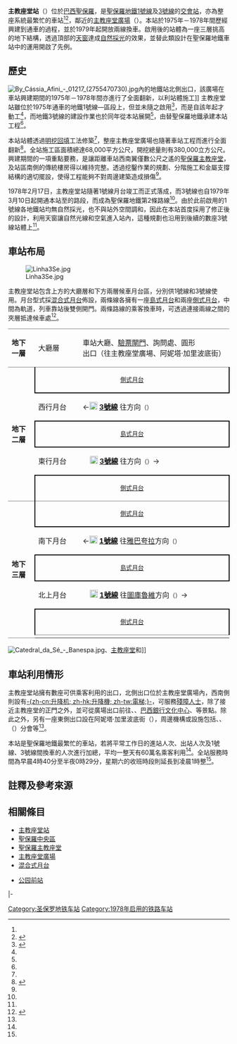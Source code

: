 {{noteTA
|G1=Unit
|1=zh-hans:大堂; zh-hk:大堂; zh-tw:大廳;
|2=zh-hans:站台; zh-hant:月台; zh-hk:月台; 
|3=zh-hans:帕尔梅拉斯;zh-hk:彭美拉斯;zh-tw:帕梅拉斯;
}}
{{Infobox Station 
| platform=1组[[完全混合式站台|完全混合式站台]]
| Title          = 主教座堂站<br>{{lang|pt|Estação Sé}}
| RouteType        = Metro
| ImageName       = 6923123410 25910e0134 o (The two main metro lines cross underneath the downtown square of Praça de Se).jpg
| ImageSize    = 280px
| linecolour=#000080
| linecolour2=#D9001C
| ImageCaption = 主教座堂站內的挑高圓形{{Link-en|天井 (建築)|Impluvium|天井}}，從地下1層的大廳貫通至地下3層的1號線月台，中間則為地下2層的3號線月台
| Place     = {{BRA}}[[聖保羅_(巴西)|聖保羅]]，[[主教座堂廣場_(聖保羅)|主教座堂廣場]]
| Coord   = {{coord|23|33|02|S|46|38|01|W|type:landmark_region:BR|display=title,inline}}
| Line        = [[File:1blue.png|18px]] [[聖保羅地鐵1號線|1號線]]<br>[[File:3red.png|18px]] [[聖保羅地鐵3號線|3號線]]
| interchange   = 
| MTType        =地下車站
| MTPlatformType=[[混合式月台|混合式月台]]
| Style    = [[鋼筋混凝土|鋼筋混凝土]]<ref name="Promon">{{Citation |publisher={{lang|pt|{{Link-pt|普羅蒙工程|Promon Engenharia|Promon Engenharia}}}} |script-title=en:Infraestructure Subway: Basic and executive projects for over 900 km of railway and 40 km of Metros in different countries |archiveurl=https://web.archive.org/web/20161221034621/http://www.promonengenharia.com.br/en-us/sobre-a-promon-engenharia/Documents/9-Folheto-Metro-EN.pdf |archivedate=2016-12-21 |url=http://www.promonengenharia.com.br/en-us/sobre-a-promon-engenharia/Documents/9-Folheto-Metro-EN.pdf |accessdate=2016-12-31 |dead-url=no }}{{en}}</ref>
| MTDepth       = 22公尺<ref name="Promon"/>
| architect = 
| MTStartDate      = 1978年2月17日
| Operator     = [[File:Metrô-SP_icon.svg|18px]] [[聖保羅地鐵|聖保羅地鐵]]
|daily ridership  = 平日每天600,000人（含站內換車）<ref name="最繁忙">{{Cite web |script-title=pt:Indicadores |publisher={{lang|pt|{{Link-pt|聖保羅地鐵公司|Companhia do Metropolitano de São Paulo|Companhia do Metropolitano de São Paulo}}}} |url=http://www.metro.sp.gov.br/metro/numeros-pesquisa/indicadores.aspx |archiveurl=https://archive.is/20170101005037/http://www.metro.sp.gov.br/metro/numeros-pesquisa/indicadores.aspx |archivedate=2017-01-01 |accessdate=2017-01-01 |dead-url=no }}{{pt}}</ref>
| pass_year     = 
| services      = 
| map_state      = collapsed
}}

'''主教座堂站'''（{{lang-pt|Estação Sé}}）位於[[巴西|巴西]][[聖保羅_(巴西)|聖保羅]]，是[[聖保羅地鐵|聖保羅地鐵]][[聖保羅地鐵1號線|1號線]]及[[聖保羅地鐵3號線|3號線]]的[[換乘站|交會站]]，亦為整座系統最繁忙的車站<ref name="最繁忙"/><ref name="地鐵">{{Citation |script-title=pt:Relatório de Sustentabilidade 2010 / Sustainability Report 2010 |publisher={{lang|pt|{{Link-pt|聖保羅地鐵公司|Companhia do Metropolitano de São Paulo|Companhia do Metropolitano de São Paulo – Metrô}}}} |archiveurl=https://web.archive.org/web/20150803023225/http://www.metro.sp.gov.br/metro/sustentabilidade/pdf/relatorio-sustentabilidade-2010.pdf |archivedate=2015-08-03 |url=http://www.metro.sp.gov.br/metro/sustentabilidade/pdf/relatorio-sustentabilidade-2010.pdf |accessdate=2016-12-31 |dead-url=no }}{{pt}}{{en}}</ref>{{rp|p5}}，鄰近{{Link-pt|聖保羅城市原點碑|Marco zero da cidade de São Paulo|全市原點所在地}}的[[主教座堂廣場_(聖保羅)|主教座堂廣場]]（{{lang|pt|Praça da Sé}}）。本站於1975年－1978年間歷經興建到通車的過程，並於1979年起開放兩線換車。啟用後的站體為一座三層挑高的地下結構，透過頂部的[[天窗|天窗]]達成[[照明|自然採光]]的效果，並替此類設計在聖保羅地鐵車站中的運用開啟了先例。

==歷史==
[[File:By_Cássia_Afini_-_01217_(2755470730).jpg|thumb]]內的地鐵站北側出口，該廣場在車站興建期間的1975年－1978年間亦進行了全面翻新，以利站體施工]]
主教座堂站雖位於1975年通車的地鐵1號線{{Link-pt|自由站 (聖保羅地鐵)|Estação Liberdade|自由站}}—{{Link-pt|桑塔納站|Estação Santana}}區段上，但並未隨之啟用<ref name="Urbanrail">{{Cite web |script-title=en:São Paulo Metro |publisher={{lang|en|UrbanRail.Net}} |url=http://www.urbanrail.net/am/spau/sao-paulo.htm |archiveurl=https://archive.is/20161231185401/http://www.urbanrail.net/am/spau/sao-paulo.htm |archivedate=2016-12-31 |accessdate=2016-12-31 |deadurl=yes }}{{en}}</ref>，而是自該年起才動工<ref name="Promon"/>，而地鐵3號線的建設作業也於同年從本站展開<ref name="地鐵"/>{{rp|p26}}，由{{Link-pt|普羅蒙工程公司|Promon Engenharia}}替聖保羅地鐵承建本站工程<ref name="Promon"/>。

本站站體透過[[明挖回填式隧道|明挖回填]]工法修築<ref name="Promon"/>，整座主教座堂廣場也隨著車站工程而進行全面翻新<ref name="art">{{Citation |script-title=en:Art on the Metro |publisher={{lang|pt|A&A Comunicação Ltda.}} |url=http://www.metro.sp.gov.br/en/culture/art-metro/digital-book/arquivos/assets/common/downloads/publication.pdf |archiveurl=https://web.archive.org/web/20161221035728/http://www.metro.sp.gov.br/en/culture/art-metro/digital-book/arquivos/assets/common/downloads/publication.pdf |archivedate=2016-12-21 |accessdate=2016-12-31 |date=2012 |isbn=978-85-89313-06-3 |dead-url=no }}{{en}}</ref>{{rp|p8}}。全站施工區面積總達68,000平方公尺，開挖總量則有380,000立方公尺。興建期間的一項重點要務，是讓距離車站西南翼僅數公尺之遙的[[聖保羅主教座堂|聖保羅主教座堂]]，及站區南側的傳統樓房得以維持完整。透過挖鑿作業的規劃、分階施工和金屬支撐結構的適切擺設，使得工程能夠不對周邊建築造成損傷<ref name="Promon"/>。

1978年2月17日，主教座堂站隨著1號線月台竣工而正式落成，而3號線也自1979年3月10日起開通本站至{{Link-pt|布拉斯站|Estação Brás}}的路段，而成為聖保羅地鐵第2條路線<ref name="Urbanrail"/>。由於此前啟用的1號線各地鐵站均無自然採光，也不與站外空間調和，因此在本站首度採用了修正後的設計，利用天窗讓自然光線和空氣進入站內，這種規劃也沿用到後續的數座3號線站體上<ref name="地鐵"/>{{rp|p24}}。

==車站布局==
[[File:Linha3Se.jpg|thumb]]

主教座堂站包含上方的大廳層和下方兩層候車月台區，分別供1號線和3號線使用。月台型式採[[混合式月台|混合式月台]]佈設，兩條線各擁有一座[[島式月台|島式月台]]和兩座[[側式月台|側式月台]]，中間為軌道，列車靠站後雙側開門。兩條路線的乘客換車時，可透過連接兩線之間的夾層抵達候車處<ref name="Se">{{Cite web |script-title=en:Sé Station – Line 1-Blue |publisher={{lang|en|{{Link-pt|聖保羅地鐵公司|Companhia do Metropolitano de São Paulo|São Paulo Metropolitan Company}}}} |url=http://www.metro.sp.gov.br/en/your-trip/line-1-blue/se-station.aspx |archiveurl=https://archive.is/20161221062946/http://www.metro.sp.gov.br/en/your-trip/line-1-blue/se-station.aspx |archivedate=2016-12-21 |accessdate=2017-01-01 |dead-url=no }}{{en}}</ref>。
{|cellspacing=0 cellpadding=3
|style="border-top:solid 1px gray;border-bottom:solid 0px gray;" valign=top|'''地下<br>一層'''
|style="border-top:solid 1px gray;border-bottom:solid 0px gray;" valign=top|大廳層
|style="border-top:solid 1px gray;border-bottom:solid 0px gray;" valign=top|車站大廳、[[驗票閘門|驗票閘門]]、詢問處、圓形{{Link-en|天井 (建築)|Impluvium|天井}}<br>出口（往主教座堂廣場、阿妮塔·加里波底街）
|-
|style="border-top:solid 1px gray;" width=50 rowspan=5 valign=top|'''地下<br>二層'''
|style="border-top:solid 1px gray;border-right:solid 2px black;border-left:solid 2px black;border-bottom:solid 2px black;" colspan=2 align=center|<small>[[側式月台|側式月台]]</small>
|-
|width=100|西行月台
|width=390|←[[File:3red.png|18px]] '''[[聖保羅地鐵3號線|3號線]]'''  往{{Link-pt|帕梅拉斯-巴拉豐達站|Estação Palmeiras-Barra Funda|帕梅拉斯-巴拉豐達}}方向<small>（{{Link-pt|安加保站|Estação Anhangabaú}}）</small>
|-
|style="border-top:solid 2px black;border-right:solid 2px black;border-left:solid 2px black;border-bottom:solid 2px black;" colspan=2|<center><small>[[島式月台|島式月台]]
</small></center>
|-
|style="border-bottom:solid 0px gray;"|東行月台
|style="border-bottom:solid 0px gray;"|　[[File:3red.png|18px]] '''[[聖保羅地鐵3號線|3號線]]'''  往{{Link-pt|哥林多-伊塔蓋拉站|Estação Corinthians-Itaquera|哥林多-伊塔蓋拉}}方向<small>（{{Link-pt|佩德羅二世站|Estação Pedro II}}）</small>→
|-
|style="border-top:solid 2px black;border-right:solid 2px black;border-left:solid 2px black;" colspan=2|<center><small>[[側式月台|側式月台]]</small></center>
|-
|style="border-top:solid 1px gray;border-bottom:solid 1px gray;" width=50 rowspan=7 valign=top|'''地下<br>三層'''
|style="border-top:solid 1px gray;border-right:solid 2px black;border-left:solid 2px black;border-bottom:solid 2px black;" colspan=2 align=center|<small>[[側式月台|側式月台]]</small>
|-
|width=100|南下月台
|width=390|←[[File:1blue.png|18px]] '''[[聖保羅地鐵1號線|1號線]]'''  往[[雅巴夸拉站|雅巴夸拉]]方向<small>（{{Link-pt|自由站 (聖保羅地鐵)|Estação Liberdade|自由站}}）</small>
|-
|style="border-top:solid 2px black;border-right:solid 2px black;border-left:solid 2px black;border-bottom:solid 2px black;" colspan=2|<center><small>[[島式月台|島式月台]]
</small></center>
|-
|style="border-bottom:solid 0px gray;"|北上月台
|style="border-bottom:solid 0px gray;"|　[[File:1blue.png|18px]] '''[[聖保羅地鐵1號線|1號線]]'''  往[[圖庫魯維站|圖庫魯維]]方向<small>（{{Link-pt|聖本篤站 (聖保羅地鐵)|Estação São Bento (Metrô de São Paulo)|聖本篤站}}）</small>→
|-
|style="border-top:solid 2px black;border-right:solid 2px black;border-left:solid 2px black;border-bottom:solid 1px gray;" colspan=2|<center><small>[[側式月台|側式月台]]</small></center>
|-
|}
[[File:Catedral_da_Sé_-_Banespa.jpg|thumb]]、[[聖保羅主教座堂|主教座堂]]和{{Link-pt|聖保羅司法宮|Palácio da Justiça de São Paulo|司法宮}}]]

==車站利用情形==
主教座堂站擁有數座可供乘客利用的出口，北側出口位於主教座堂廣場內，西南側則設有[[升降机|-{zh-cn:升降机; zh-hk:升降機; zh-tw:電梯;}-]]，可服務[[殘障人士|殘障人士]]，除了接近主教座堂的正門之外，並可從廣場出口前往{{Link-pt|聖保羅市原點碑|Marco zero da cidade de São Paulo}}、{{Link-pt|聖保羅司法宮|Palácio da Justiça de São Paulo|司法宮}}、[[巴西銀行文化中心|巴西銀行文化中心]]{{Link-pt|巴西銀行文化中心 (聖保羅)|Centro Cultural Banco do Brasil (São Paulo)|聖保羅分館}}、{{Link-pt|教堂學校廣場|Pátio do Colégio}}等景點。除此之外，另有一座東側出口設在阿妮塔·加里波底街（{{lang|pt|Rua Anita Garibaldi}}），周邊機構或設施包括{{Link-pt|聖保羅州財政廳|Secretaria da Fazenda do Estado de São Paulo|聖保羅州政府財政廳}}、{{Link-pt|加爾默羅會第三會教堂 (聖保羅)|Igreja da Ordem Terceira do Carmo (São Paulo)|加爾默羅會第三會教堂}}、{{Link-pt|商業社會服務協會|Serviço Social do Comércio}}（{{lang|pt|SESC}}）分會等<ref name="Se"/>。

本站是聖保羅地鐵最繁忙的車站，若將平常工作日的進站人次、出站人次及1號線、3號線間換車的人次進行加總，平均一整天有60萬名乘客利用<ref name="最繁忙"/>。全站服務時間為早晨4時40分至半夜0時29分，星期六的收班時段則延長到凌晨1時整<ref name="Se"/>。

== 註釋及參考來源 ==
{{Reflist|30em}}

==相關條目==
{{portal box|城市軌道交通|巴西}}
*[[主教座堂站|主教座堂站]]
*[[聖保羅中央區|聖保羅中央區]]
*[[聖保羅主教座堂|聖保羅主教座堂]]
*[[主教座堂廣場_(聖保羅)|主教座堂廣場]]
*[[混合式月台|混合式月台]]

*[[公园前站|公园前站]]

{{start rail box|[[File:Metrô-SP_icon.svg|18px]] [[聖保羅地鐵|聖保羅地鐵]]}}
{{s-inop|{{Link-pt|聖本篤站 (聖保羅地鐵)|Estação São Bento (Metrô de São Paulo)|聖本篤站}}|往 [[圖庫魯維站|圖庫魯維]]}}
{{s-line|[[聖保羅地鐵1號線|1號線]]||#000080}}
{{s-inop|{{Link-pt|自由站 (聖保羅地鐵)|Estação Liberdade|自由站}}|往 [[雅巴夸拉站|雅巴夸拉]]}}
|-
{{s-inop|{{Link-pt|安加保站|Estação Anhangabaú}}|往 {{Link-pt|帕梅拉斯-巴拉豐達站|Estação Palmeiras-Barra Funda|帕梅拉斯-巴拉豐達}}}}
{{s-line|[[聖保羅地鐵3號線|3號線]]||#D9001C}}
{{s-inop|{{Link-pt|佩德羅二世站|Estação Pedro II}}|往 {{Link-pt|哥林多-伊塔蓋拉站|Estação Corinthians-Itaquera|哥林多-伊塔蓋拉}}}}
{{end box}}

[[Category:圣保罗地铁车站|Category:圣保罗地铁车站]]
[[Category:1978年启用的铁路车站|Category:1978年启用的铁路车站]]